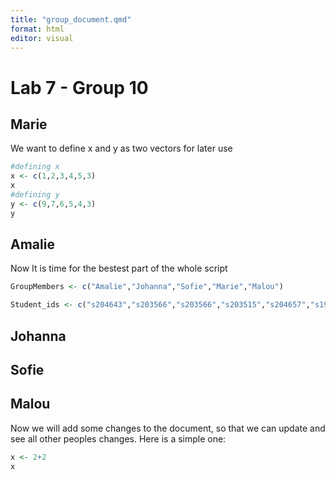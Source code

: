```yaml
---
title: "group_document.qmd"
format: html
editor: visual
---
```


# Lab 7 - Group 10

## Marie

We want to define x and y as two vectors for later use

```r

#defining x
x <- c(1,2,3,4,5,3)
x
#defining y
y <- c(9,7,6,5,4,3)
y
```

## Amalie

Now It is time for the bestest part of the whole script

```r
GroupMembers <- c("Amalie","Johanna","Sofie","Marie","Malou")

Student_ids <- c("s204643","s203566","s203566","s203515","s204657","s194678")
```

## Johanna

## Sofie

## Malou

Now we will add some changes to the document, so that we can update and see all other peoples changes. Here is a simple one:

```r
x <- 2+2
x
```
